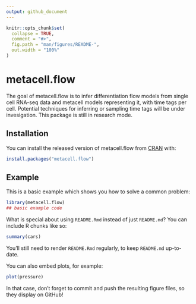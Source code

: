 ```yaml
---
output: github_document
---
```


<!-- README.md is generated from README.Rmd. Please edit that file -->

```r
knitr::opts_chunk$set(
  collapse = TRUE,
  comment = "#>",
  fig.path = "man/figures/README-",
  out.width = "100%"
)
```

# metacell.flow

<!-- badges: start -->
<!-- badges: end -->

The goal of metacell.flow is to infer differentiation flow models from single cell RNA-seq data and metacell models representing it, with time tags per cell. Potential techniques for inferring or sampling time tags will be under invesigation. This package is still in research mode.

## Installation

You can install the released version of metacell.flow from [CRAN](https://CRAN.R-project.org) with:

``` r
install.packages("metacell.flow")
```

## Example

This is a basic example which shows you how to solve a common problem:

```r
library(metacell.flow)
## basic example code
```

What is special about using `README.Rmd` instead of just `README.md`? You can include R chunks like so:

```r
summary(cars)
```

You'll still need to render `README.Rmd` regularly, to keep `README.md` up-to-date.

You can also embed plots, for example:

```r
plot(pressure)
```

In that case, don't forget to commit and push the resulting figure files, so they display on GitHub!
